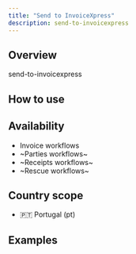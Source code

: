 ```yaml
---
title: "Send to InvoiceXpress"
description: send-to-invoicexpress
---
```


## Overview

send-to-invoicexpress

## How to use

<Steps>
	<Step title="Step 1">
	</Step>
	<Step title="Step 2">
	</Step>
</Steps>

## Availability

* Invoice workflows
* ~Parties workflows~
* ~Receipts workflows~
* ~Rescue workflows~

## Country scope

* 🇵🇹 Portugal (pt)


## Examples
